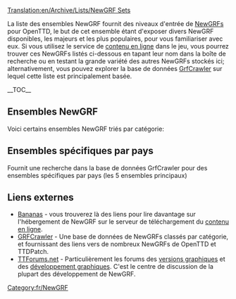 [[Translation:en/Archive/Lists/NewGRF Sets]]

La liste des ensembles NewGRF fournit des niveaux d'entrée de [[fr/Manual/NewGRF|NewGRFs]] pour OpenTTD, le but de cet ensemble étant d'exposer divers NewGRF disponibles, les majeurs et les plus populaires, pour vous familiariser avec eux.
Si vous utilisez le service de [[fr/Manual/Contenu En-ligne|contenu en ligne]] dans le jeu, vous pourrez trouver ces NewGRFs listés ci-dessous en tapant leur nom dans la boîte de recherche ou en testant la grande variété des autres NewGRFs stockés ici; alternativement, vous pouvez explorer la base de données [http://grfcrawler.tt-forums.net/ GrfCrawler] sur lequel cette liste est principalement basée.

{{fr/Fenêtre de message|type=contenu
|image=en/UnderConstructionOrange.png
|texte='''Travail en cours'''<br/>Pour le moment, la liste inclut certains NewGRFs pour occuper la place; sentez-vous libre de les remplacer avec des NewGRFs de niveau d'entrée plus instruits; la priorité va aux NewGRFs disponibles sur [http://bananas.openttd.org/en/newgrf/ Bananas].
}}{{en/-}}

__TOC__

==Ensembles NewGRF==
Voici certains ensembles NewGRF triés par catégorie:

{{fr/Archive/Lists/Newgrf|Titre        = Véhicules
|Soustitre    = Tout ce qui transporte des cargaisons pour vous
|Catégorie    = 1
|Image        = en/Archive/Lists/Grfcrawler vehicles.png
|Nom1         = [[fr/Community/NewGRF/Ensemble de trains 2cc|2cc - Trains du monde]]
|Id1          = 27711001
|Description1 = L'ensemble 2cc inclut des trains du monde entier, dessinés dans une livrée de compagnie bicolore.
|Image1       = 2cc_TrainSet_logo 125px.PNG
|Homepage1    = http://users.tt-forums.net/2cc/index.html
|Bananas1     = http://binaries.openttd.org/bananas/newgrf/2cc_Trainset-1.0.1.tar.gz
|liens1       = 
|Nom2         = [[fr/Community/NewGRF/Ensemble générique de véhicules routiers et tramways|GRVTS eGRVTS - Ensemble générique de véhicules routiers et tramways]] 
|Id2          = 52571201,52571201 
|Description2 = Inclut des véhicules routiers et des tramways de 1920 à 2050; supporte les cargaisons NewGRF.<br>La version étendue comprend des véhicules supplémentaires de 1800 à 2075, avec 218 véhicules au total. 
|Image2       = en/Archive/Lists/EGRVTS 125px.png
|Homepage2    = http://www.tt-forums.net/viewtopic.php?f=26&t=33415
|Bananas2     = http://binaries.openttd.org/bananas/newgrf/eGRVTS-1.0.tar.gz
|liens2       =
|revision2    = r13850

|Nom3         = [[fr/Community/NewGRF/Ensemble d'avions d'aviateurs|(AV8) Avions d'aviateur]]
|Id3          = 44440A01,44440A03 
|Description3 = Inclut une grande quantité d'avions, des premiers aéroplanes à hélice de 1920 à 2050.<br> Utilise différents graphiques pour le roulage, le décollage et l'atterrissage, et comprend des sons de décollage et d'atterrissage.
|Image3       = en/Archive/Lists/Av8 125px.png
|Homepage3    = http://www.pikkarail.com/ttdp/av8/index.htm
|Bananas3     = http://binaries.openttd.org/bananas/newgrf/Av8_extra_aircraft-1.501.tar.gz
|links3       =
|Nom4         = Très gros bateaux ou Fish
|Id4          = 425F0101,414E0101
|Description4 = [http://www.tt-forums.net/viewtopic.php?f=36&t=33030 Très gros bateaux] - Paramètres modifiés sur les bateaux - ils sont plus gros et, de façon appropriée, plus coûteux.<br/>[http://tt-foundry.com/sets/FISH Fish] - Bateaux fluviaux, de lacs et côtiers, dans une gamme de tailles intéressantes de 15t à 1080t. Fonctionnalités de pixels léchés en livrée de compagnie bicolore.
|Image4       = en/Archive/Lists/Fish 125ps.png
|Homepage4    = http://tt-foundry.com/sets/FISH
|Bananas4     = http://binaries.openttd.org/bananas/newgrf/Very_large_ships-0.1.tar.gz
|liens4       = 
}}

{{fr/Archive/Lists/Newgrf|Titre        = Stations
|Soustitre    = Gares ferroviaires et aéroports
|Catégorie    = 2
|Image        = en/Archive/Lists/Grfcrawler station.png
|Nom1         = Gares industrielles
|Id1          = 4A430002 
|Description1 = Gares industrielles avec des installations pour couvrir toutes les cargaisons du jeu. Fonctionnalités de chargement progressif s'affichant sur les quais, sprites animés et cases sans voie.
|Image1       = Industrial Stations Renewal 125px.png
|Homepage1    = http://www.as-st.com/ttd/indstatstech/index.html
|Bananas1     = http://binaries.openttd.org/bananas/newgrf/Industrial_Stations_Renewal-0.8.0.tar.gz
|liens1       = [www.tt-forums.net/viewtopic.php?f=26&t=27112&st=0&sk=t&sd=a Discussion]
|Nom2         = Gares de métropole
|Id2          = 52455400 
|Description2 = Gares de métropole pour TTDPatch/OpenTTD (nocturnes). Fait partie de l'ancien projet Gares génériques.
|Image2       = en/Archive/Lists/City Stations 125px.png
|Homepage2    = http://www.tt-forums.net/viewtopic.php?t=21344
|liens2       =
|Nom3         = Gares souterraines
|Id3          = 52455300 
|Description3 = Gares souterraines pour TTDPatch/OpenTTD (nocturnes). Fait partie de l'ancien projet Gares génériques.
|Image3       = en/Archive/Lists/Suburban Stations 125px.png
|Homepage3    = http://www.tt-forums.net/viewtopic.php?t=21344
|Bananas3     = http://binaries.openttd.org/bananas/newgrf/Suburban_Stations-1.tar.gz
|liens3       = 
|Nom4         = Gares rurales
|Id4          = 5245200
|Description4 = Complément complet des éléments de gare. Quais sur une case complète, quais de base, quais, bancs, abris, avec quantité de combinaisons, un toboggan, et un bâtiment de passagers.
|Image4       = en/Archive/Lists/Rural Stations 125px.png
|Homepage4    = http://www.tt-forums.net/viewtopic.php?t=21344
|Bananas4     = http://binaries.openttd.org/bananas/newgrf/Rural_Stations-1.tar.gz
|liens4       = 
}}

{{fr/Archive/Lists/Newgrf|Titre        = Bâtiments de ville
|Soustitre    = NewGRF fournissant des maisons
|Catégorie    = 3
|Image        = en/Archive/Lists/Grfcrawler townbuildings.png
|Nom1         = Ensemble de remplacement complet de ville version 3
|Id1          = 56430001 
|Description1 = Un ensemble pour remplacer tous les bâtiments de ville du TTD originel, ou à utiliser en plus des bâtiments de ville du TTD d'origine. Il contient certains bâtiments "spéciaux", des fonctionnalités d'ECS, deux ensemble de routes, et davantage encore.
|Image1       = Total Town Replacement Set version 3 125px.png
|Homepage1    = http://www.tt-forums.net/viewtopic.php?t=8878
|Bananas1     = http://binaries.openttd.org/bananas/newgrf/Total_Town_Replacement_Set-3.02a.tar.gz
|liens1       =
}}

{{fr/Archive/Lists/Newgrf|Titre        = Industries / Cargaisons
|Soustitre    = Ensembles d'industries et modifications de cargaison
|Catégorie    = 4
|Image        = en/Archive/Lists/Grfcrawler industriescargo.png
|Nom1         = [[fr/Community/NewGRF/Vecteurs ECS|Vecteurs ECS]]
|Id1          = 4D656F9C,4D656F95,4D656F96,4D656F94,4D656F9A,4D656F97,4D656F91,4D656F9D 
|Description1 = Inclus divers ensembles de nouvelles industries où vous pouvez choisir entre machines, chimie, bois, agriculture et construction.
|Image1       = ECS Basics vector 125px.png
|Homepage1    = http://george.zernebok.net/newgrf/downloads.html
|Bananas1     = yes
|liens1       =
|Nom2         = Ensemble d'industries FIRS
|Id2          = 
|Description2 = beaucoup de matières premières à déplacer et une palette intéressante de cargaisons 'finales', incluant la possibilité de livrer à la fois des marchandises et de la nourriture aux villes sous tous les climats.<br /> Représenter la progression du jeu à différentes époques introduit de nouvelles industries, ce qui requiert que vous fassiez évoluer vos trajets de transport dans le temps et rend le défi du jeu plus intéressant.
|Image2       = en/Archive/Lists/FIRS 125px.png
|Homepage2    = http://tt-foundry.com/sets/FIRS/schema/industries
|Bananas2     = http://binaries.openttd.org/bananas/newgrf/FIRS_Industry_Replacement_Set-0.5.0.tar.gz
|liens2       = 
}}

{{fr/Archive/Lists/Newgrf|Titre        = Infrastructure
|Soustitre    = Infrastructure comme les routes et les voies ferrées
|Catégorie    = 5
|Image        = en/Archive/Lists/Grfcrawler infrastructure.png
|Nom1         = Ensemble de modification totale des ponts
|Id1          = 74677462 
|Description1 = Ajoute de nombreux nouveaux ponts, avec quelques améliorations aux originaux.<br />Note: peut ne pas être compatible avec les ensembles de routes ou voies existants.
|Image1       = Total Bridge Renewal Set 125px.png
|Homepage1    = http://www.tt-forums.net/viewtopic.php?p=600577#p600577
|Bananas1     = http://binaries.openttd.org/bananas/newgrf/Total_Bridge_Renewal_Set-1.12.tar.gz
|liens1       =
|Nom2         = Voies ferrées suédoises
|Id2          = 53455230
|Description2 = Un ensemble de voies ferrées complètement adapté à la neige, pour les voies normales et électrifiées.
|Image2       = en/Archive/Lists/Swedish Rails 125px.png
|Homepage2    = http://dev.openttdcoop.org/projects/swedishrails/
|Bananas2     = http://binaries.openttd.org/bananas/newgrf/Swedish_Rails-0.6.0.tar.gz
|liens2       = http://www.tt-forums.net/viewtopic.php?f=67&t=48876
|Nom3         = Dépôts ferroviaires plus grands
|Id3          = 19060801
|Description3 = Si vous vous demandez comment un train de 12 wagons peut tenir dans ce petit dépôt, cet ajout est pour vous.
|Image3       = en/Archive/Lists/Bigger Train Depots 125px.png
|Homepage3    = http://www.tt-forums.net/viewtopic.php?f=36&t=40577&start=0
|Bananas3     = http://binaries.openttd.org/bananas/newgrf/Bigger_Depots-0.3.tar.gz
|liens3       =
}}

{{fr/Archive/Lists/Newgrf|Titre        = Paysage
|Soustitre    = NewGRF modifiant le paysage
|Catégorie    = 7
|Image        = en/Archive/Lists/Grfcrawler landscape.png
|Nom1         = Transition neigeuse douce
|Id1          = 54560103
|Description1 = Fait une transition plus régulière de la prairie à la neige sous les climats arctique et tempéré, en trois étapes.
|Image1       = Smooth Snow Transition 125px.png
|Homepage1    = http://addi.tt-ms.de/
|Bananas1     = http://binaries.openttd.org/bananas/newgrf/Smooth_Snow_Transition-1.2.tar.gz
|liens1       =
|Nom2         = Conversion de TTO complète
|Id2          = 4A5A0105
|Description2 = Cela changera graphiquement TTD en TTO. Ajoute aussi quelques fichiers et inclus un œuf de Pâque.
|Image2       = en/Archive/Lists/Full TTO Conversion 125px.png
|Homepage2    = http://www.tt-forums.net/viewtopic.php?f=26&t=39317
|Bananas2     = http://binaries.openttd.org/bananas/newgrf/TTO_Full_Conversion-1.4.1.tar.gz
|liens2       =
}}

{{fr/Archive/Lists/Newgrf|Titre        = Autres
|Soustitre    = Tout ce qui ne rentre pas dans une autre catégorie
|Catégorie    = 8
|Image        = en/Archive/Lists/Grfcrawler other.png
|Nom1         = Conversion du Pays des jouets en Mars
|Id1          = 4D656F54
|Description1 = Les graphiques par défaut de Mars sont ceux du paysage de Mars dans TTO
|Image1       = Toyland to Mars Conversion 125px.png
|Homepage1    = http://george.zernebok.net/
|liens1       =
|Nom2         = Visages de manga
|Id2          = 747C0000
|Description2 = GRF pour remplacer les visages du jeu avec du style de manga.
|Image2       = en/Archive/Lists/Manga Faces 125px.png
|Homepage2    = http://www.as-st.com/ttd/japan/index.html
|liens2       =
}}

== Ensembles spécifiques par pays ==
Fournit une recherche dans la base de données GrfCrawler pour des ensembles spécifiques par pays (les 5 ensembles principaux) 
{{fr/Navbox|navbar = off
|state  = off      
|name   = Ensembles spécifiques par pays 
|title  = Ensembles spécifiques par pays
|group1 = Majeur
|list1  = {{en/Nowrap begin}} (13) [http://grfcrawler.tt-forums.net/index.php?do=search&q=UK UK]<!--
                 -->{{en/·w}} (7) [http://grfcrawler.tt-forums.net/index.php?do=search&q=americ USA]<!--   US 
                 -->{{en/·w}} [http://grfcrawler.tt-forums.net/index.php?do=search&q=Canad Canadien]<!-- 
                 -->{{en/·w}} (6) [http://grfcrawler.tt-forums.net/index.php?do=search&q=Japan Japonais]<!--
                 -->{{en/·w}} (5) [http://grfcrawler.tt-forums.net/index.php?do=search&q=Dutch Hollandais]{{en/Nowrap end}}
|group2 = Mineur
|list2  = {{en/Nowrap begin}} (4) [http://grfcrawler.tt-forums.net/index.php?do=search&q=Serb Serbe]<!--
                 -->{{en/·w}} (3) [http://grfcrawler.tt-forums.net/index.php?do=search&q=Lithuan Lituanien]<!--
                 -->{{en/·w}} [http://grfcrawler.tt-forums.net/index.php?do=search&q=Swed Suédois]<!--
                 -->{{en/·w}} (2) [http://grfcrawler.tt-forums.net/index.php?do=search&q=Austral Australien]<!--
                 -->{{en/·w}} [http://grfcrawler.tt-forums.net/index.php?do=search&q=Finn Finnois]<!--
                 -->{{en/·w}} [http://grfcrawler.tt-forums.net/index.php?do=search&q=Norweg Norvégien]<!--
                 -->{{en/·w}} [http://grfcrawler.tt-forums.net/index.php?do=search&q=Russi Russe]<!--  USSR
                 -->{{en/·w}} [http://grfcrawler.tt-forums.net/index.php?do=search&q=Spanish Espagnol]{{en/Nowrap end}}
}}


==Liens externes==

*[http://bananas.openttd.org/en/newgrf/ Bananas] - vous trouverez là des liens pour lire davantage sur l'hébergement de NewGRF sur le serveur de téléchargement du [[fr/Manual/Contenu En-ligne|contenu en ligne]].
*[http://grfcrawler.tt-forums.net/ GRFCrawler] - Une base de données de NewGRFs classés par catégorie, et fournissant des liens vers de nombreux NewGRFs de OpenTTD et TTDPatch.
*[http://www.tt-forums.net/index.php TTForums.net] - Particulièrement les forums des [http://www.tt-forums.net/viewforum.php?f=67 versions graphiques] et des [http://www.tt-forums.net/viewforum.php?f=26 développement graphiques]. C'est le centre de discussion de la plupart des développement de NewGRF.


{{fr/Navbox NewGRF}}


[[Category:fr/NewGRF]]